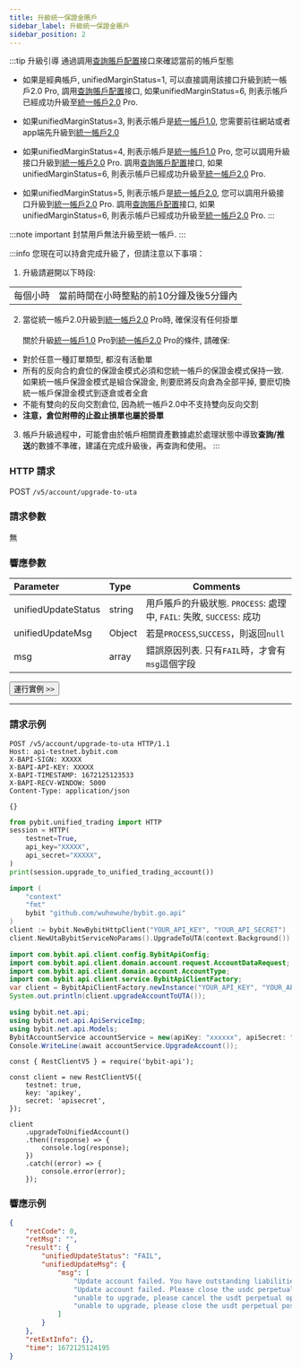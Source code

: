 ```yaml
---
title: 升級統一保證金賬戶
sidebar_label: 升級統一保證金賬戶
sidebar_position: 2
---
```


:::tip 升級引導
通過調用[查詢賬戶配置](account-info)接口來確認當前的帳戶型態

* 如果是經典帳戶, unifiedMarginStatus=1, 可以直接調用該接口升級到統一帳戶2.0 Pro, 調用[查詢賬戶配置](account-info)接口,
如果unifiedMarginStatus=6, 則表示帳戶已經成功升級至[統一帳戶2.0](../acct-mode#統一帳戶20) Pro.

* 如果unifiedMarginStatus=3, 則表示帳戶是[統一帳戶1.0](../acct-mode#統一帳戶10), 您需要前往網站或者app端先升級到[統一帳戶2.0](../acct-mode#統一帳戶20)

* 如果unifiedMarginStatus=4, 則表示帳戶是[統一帳戶1.0](../acct-mode#統一帳戶10) Pro, 您可以調用升級接口升級到[統一帳戶2.0](../acct-mode#統一帳戶20) Pro. 調用[查詢賬戶配置](account-info)接口,
如果unifiedMarginStatus=6, 則表示帳戶已經成功升級至[統一帳戶2.0](../acct-mode#統一帳戶20) Pro.

* 如果unifiedMarginStatus=5, 則表示帳戶是[統一帳戶2.0](../acct-mode#統一帳戶20), 您可以調用升級接口升級到[統一帳戶2.0](../acct-mode#統一帳戶20) Pro. 調用[查詢賬戶配置](account-info)接口,
如果unifiedMarginStatus=6, 則表示帳戶已經成功升級至[統一帳戶2.0](../acct-mode#統一帳戶20) Pro.
:::

:::note important
封禁用戶無法升級至統一帳戶.
:::

:::info
您現在可以持倉完成升級了，但請注意以下事項：
1. 升級請避開以下時段:

| | |
|:----- |:-----|
|每個小時 | 當前時間在小時整點的前10分鐘及後5分鐘內 |

2. 當從統一帳戶2.0升級到[統一帳戶2.0](../acct-mode#統一帳戶20) Pro時, 確保沒有任何掛單<br/><br/>
關於升級[統一帳戶1.0](../acct-mode#統一帳戶10) Pro到[統一帳戶2.0](../acct-mode#統一帳戶20) Pro的條件, 請確保:
* 對於任意一種訂單類型, 都沒有活動單
* 所有的反向合約倉位的保證金模式必須和您統一帳戶的保證金模式保持一致.
 如果統一帳戶保證金模式是組合保證金, 則要麽將反向倉為全部平掉, 
 要麽切換統一帳戶保證金模式到逐倉或者全倉
* 不能有雙向的反向交割倉位, 因為統一帳戶2.0中不支持雙向反向交割
* **注意，倉位附帶的止盈止損單也屬於掛單**

3. 帳戶升級過程中，可能會由於帳戶相關資產數據處於處理狀態中導致**查詢/推送**的數據不準確，建議在完成升級後，再查詢和使用。
:::

### HTTP 請求
POST `/v5/account/upgrade-to-uta`

### 請求參數
無

### 響應參數
| Parameter | Type | Comments|
|:----- |:-----|----- |
|unifiedUpdateStatus |string |用戶賬戶的升級狀態. `PROCESS`: 處理中, `FAIL`: 失敗, `SUCCESS`: 成功 |
|unifiedUpdateMsg |Object |若是`PROCESS`,`SUCCESS`，則返回`null` |
|msg |array |錯誤原因列表. 只有`FAIL`時，才會有`msg`這個字段 |

<a href="/api-explorer/v5/account/upgrade-unified-account"><Button>運行實例 >></Button></a>

---

### 請求示例

<Tabs groupId="programming-languages">
<TabItem value="http" label="HTTP">

```http
POST /v5/account/upgrade-to-uta HTTP/1.1
Host: api-testnet.bybit.com
X-BAPI-SIGN: XXXXX
X-BAPI-API-KEY: XXXXX
X-BAPI-TIMESTAMP: 1672125123533
X-BAPI-RECV-WINDOW: 5000
Content-Type: application/json

{}
```

</TabItem>
<TabItem value="python" label="Python">

```python
from pybit.unified_trading import HTTP
session = HTTP(
    testnet=True,
    api_key="XXXXX",
    api_secret="XXXXX",
)
print(session.upgrade_to_unified_trading_account())
```

</TabItem>
<TabItem value="GO" label="GO">

```go
import (
	"context"
	"fmt"
	bybit "github.com/wuhewuhe/bybit.go.api"
)
client := bybit.NewBybitHttpClient("YOUR_API_KEY", "YOUR_API_SECRET")
client.NewUtaBybitServiceNoParams().UpgradeToUTA(context.Background())
```

</TabItem>
<TabItem value="java" label="Java">

```java
import com.bybit.api.client.config.BybitApiConfig;
import com.bybit.api.client.domain.account.request.AccountDataRequest;
import com.bybit.api.client.domain.account.AccountType;
import com.bybit.api.client.service.BybitApiClientFactory;
var client = BybitApiClientFactory.newInstance("YOUR_API_KEY", "YOUR_API_SECRET", BybitApiConfig.TESTNET_DOMAIN).newAccountRestClient();
System.out.println(client.upgradeAccountToUTA());
```

</TabItem>
<TabItem value="DotNet" label=".Net">

```c#
using bybit.net.api;
using bybit.net.api.ApiServiceImp;
using bybit.net.api.Models;
BybitAccountService accountService = new(apiKey: "xxxxxx", apiSecret: "xxxxx");
Console.WriteLine(await accountService.UpgradeAccount());
```

</TabItem>
<TabItem value="Node" label="Node.js">

```n4js
const { RestClientV5 } = require('bybit-api');

const client = new RestClientV5({
    testnet: true,
    key: 'apikey',
    secret: 'apisecret',
});

client
    .upgradeToUnifiedAccount()
    .then((response) => {
        console.log(response);
    })
    .catch((error) => {
        console.error(error);
    });
```

</TabItem>
</Tabs>

### 響應示例

```json
{
    "retCode": 0,
    "retMsg": "",
    "result": {
        "unifiedUpdateStatus": "FAIL",
        "unifiedUpdateMsg": {
            "msg": [
                "Update account failed. You have outstanding liabilities in your Spot account.",
                "Update account failed. Please close the usdc perpetual positions in USDC Account.",
                "unable to upgrade, please cancel the usdt perpetual open orders in USDT account.",
                "unable to upgrade, please close the usdt perpetual positions in USDT account."
            ]
        }
    },
    "retExtInfo": {},
    "time": 1672125124195
}
```
